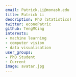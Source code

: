 ```yaml
---
email: Patrick.Li@monash.edu
title: Patrick Li
description: PhD (Statistics)
twitter: econoPatric
github: TengMCing
interests:
- machine learning
- computer vision
- data visualisation
user_groups:
- PhD Student
- Current
image: avatar.jpg
---
```

